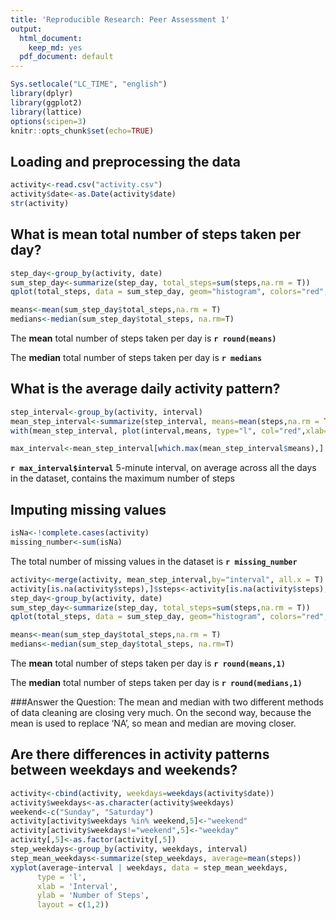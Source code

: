 ```yaml
---
title: 'Reproducible Research: Peer Assessment 1'
output:
  html_document:
    keep_md: yes
  pdf_document: default
---
```

```r
Sys.setlocale("LC_TIME", "english")
library(dplyr)
library(ggplot2)
library(lattice)
options(scipen=3)
knitr::opts_chunk$set(echo=TRUE)
```

## Loading and preprocessing the data
```r
activity<-read.csv("activity.csv")
activity$date<-as.Date(activity$date)
str(activity)
```

## What is mean total number of steps taken per day?
```r
step_day<-group_by(activity, date)
sum_step_day<-summarize(step_day, total_steps=sum(steps,na.rm = T))
qplot(total_steps, data = sum_step_day, geom="histogram", colors="red", xlab = "Daily Number of Steps", binwidth = 300)
```

```r
means<-mean(sum_step_day$total_steps,na.rm = T)
medians<-median(sum_step_day$total_steps, na.rm=T)
```
The  **mean**  total number of steps taken per day is **`r round(means)`**

The  **median**  total number of steps taken per day is **`r medians`**


## What is the average daily activity pattern?
```r
step_interval<-group_by(activity, interval)
mean_step_interval<-summarize(step_interval, means=mean(steps,na.rm = TRUE))
with(mean_step_interval, plot(interval,means, type="l", col="red",xlab="5-minute interval", ylab="the average number of steps", main="average daily activity pattern"))
```


```r
max_interval<-mean_step_interval[which.max(mean_step_interval$means),]
```
**`r max_interval$interval`** 5-minute interval, on average across all the days in the dataset, contains the maximum number of steps



## Imputing missing values
```r
isNa<-!complete.cases(activity)
missing_number<-sum(isNa)
```
The total number of missing values in the dataset is **`r missing_number`**

```r
activity<-merge(activity, mean_step_interval,by="interval", all.x = T)
activity[is.na(activity$steps),]$steps<-activity[is.na(activity$steps),]$means
step_day<-group_by(activity, date)
sum_step_day<-summarize(step_day, total_steps=sum(steps,na.rm = T))
qplot(total_steps, data = sum_step_day, geom="histogram", colors="red", xlab = "Daily Number of Steps", binwidth = 300)
```

```r
means<-mean(sum_step_day$total_steps,na.rm = T)
medians<-median(sum_step_day$total_steps, na.rm=T)
```
The  **mean**  total number of steps taken per day is **`r round(means,1)`**

The  **median**  total number of steps taken per day is **`r round(medians,1)`**

###Answer the Question:
The mean and median with two different methods of data cleaning are closing very much. On the second way, because the mean is used to replace 'NA', so mean and median are moving closer.

## Are there differences in activity patterns between weekdays and weekends?
```r
activity<-cbind(activity, weekdays=weekdays(activity$date))
activity$weekdays<-as.character(activity$weekdays)
weekend<-c("Sunday", "Saturday")
activity[activity$weekdays %in% weekend,5]<-"weekend"
activity[activity$weekdays!="weekend",5]<-"weekday"
activity[,5]<-as.factor(activity[,5])
step_weekdays<-group_by(activity, weekdays, interval)
step_mean_weekdays<-summarize(step_weekdays, average=mean(steps))
xyplot(average~interval | weekdays, data = step_mean_weekdays,
      type = 'l',
      xlab = 'Interval',
      ylab = 'Number of Steps',
      layout = c(1,2))

```



